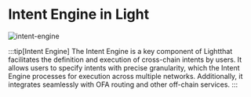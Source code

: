 # Intent Engine in Light

![intent-engine](/intent-engine.png)

:::tip[Intent Engine]
The Intent Engine is a key component of Lightthat facilitates the definition and execution of cross-chain intents by users.
It allows users to specify intents with precise granularity, which the Intent Engine processes for execution across multiple networks.
Additionally, it integrates seamlessly with OFA routing and other off-chain services.
:::
